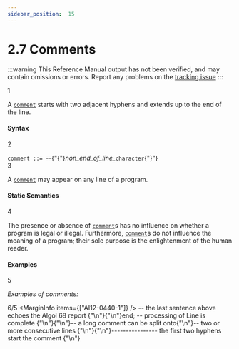 ```yaml
---
sidebar_position:  15
---
```


# 2.7 Comments

:::warning
This Reference Manual output has not been verified,
and may contain omissions or errors.
Report any problems on the [tracking issue](https://github.com/ada-lang-io/ada-lang-io/issues/20)
:::


<MarginText>1</MarginText>
<p>A <code><a href="../AA-2/AA-2.7#S0018">comment</a></code> starts with two adjacent hyphens and extends up to the end of the line. <br /></p>


#### Syntax

<MarginText>2</MarginText>

<CodeBlock>
<code>comment</code><a id="S0018"></a><code> ::= </code>--{"{"}<em>non_end_of_line_</em><code>character</code>{"}"}<br />

</CodeBlock>
<MarginText>3</MarginText>
<p class="Indented2">A <code><a href="../AA-2/AA-2.7#S0018">comment</a></code> may appear on any line of a program. <br /></p>


#### Static Semantics

<MarginText>4</MarginText>
<p>The presence or absence of <code><a href="../AA-2/AA-2.7#S0018">comment</a></code>s has no influence on whether a program is legal or illegal. Furthermore, <code><a href="../AA-2/AA-2.7#S0018">comment</a></code>s do not influence the meaning of a program; their sole purpose is the enlightenment of the human reader. <br /></p>


#### Examples

<MarginText>5</MarginText>
<p><em>Examples of comments:</em> <br /></p>

<MarginText>6/5</MarginText>
<MarginInfo items={["AI12-0440-1"]} />
<CodeBlock language="ada">
--  the last sentence above echoes the Algol 68 report {"\n"}{"\n"}end;  --  processing of Line is complete {"\n"}{"\n"}--  a long comment can  be split onto{"\n"}--  two or more consecutive lines   {"\n"}{"\n"}----------------  the first two hyphens start the comment  {"\n"}

</CodeBlock>
